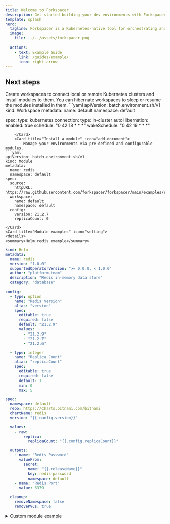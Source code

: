 ```yaml
---
title: Welcome to Forkspacer
description: Get started building your dev environments with Forkspacer.
template: splash
hero:
  tagline: Forkspacer is a Kubernetes-native tool for orchestrating and managing workspaces with modular environments and automation hooks.
  image:
    file: ../../assets/forkspacer.png
    
  actions:
    - text: Example Guide
      link: /guides/example/
      icon: right-arrow
---
```



## Next steps

<CardGrid stagger>
	<Card title="Create a workspace" icon="pencil">
		Create workspaces to connect local or remote Kubernetes clusters and install modules to them. You can hibernate workspaces to sleep or resume the modules installed in them.
```yaml
apiVersion: batch.environment.sh/v1
kind: Workspace
metadata:
  name: default
  namespace: default

spec:
  type: kubernetes
  connection:
    type: in-cluster
  autoHibernation:
    enabled: true
    schedule: "0 42 18 * * *"
    wakeSchedule: "0 42 19 * * *"
```
	</Card>
	<Card title="Install a module" icon="add-document">
		Manage your environments via pre-defined and configurable modules.
```yaml
apiVersion: batch.environment.sh/v1
kind: Module
metadata:
  name: redis
  namespace: default
spec:
  source:
    httpURL: https://raw.githubusercontent.com/forkspacer/forkspacer/main/examples/redis.yaml
  workspace:
    name: default
    namespace: default
  config:
    version: 21.2.7
    replicaCount: 0
```
	</Card>
	<Card title="Module examples" icon="setting">
	<details>
	<summary>Helm redis example</summary>
```yaml
kind: Helm
metadata:
  name: redis
  version: "1.0.0"
  supportedOperatorVersion: ">= 0.0.0, < 1.0.0"
  author: "platform-team"
  description: "Redis in-memory data store"
  category: "database"

config:
  - type: option
    name: "Redis Version"
    alias: "version"
    spec:
      editable: true
      required: false
      default: "21.2.9"
      values:
        - "21.2.9"
        - "21.2.7"
        - "21.2.6"

  - type: integer
    name: "Replica Count"
    alias: "replicaCount"
    spec:
      editable: true
      required: false
      default: 1
      min: 0
      max: 5

spec:
  namespace: default
  repo: https://charts.bitnami.com/bitnami
  chartName: redis
  version: "{{.config.version}}"

  values:
    - raw:
        replica:
          replicaCount: "{{.config.replicaCount}}"

  outputs:
    - name: "Redis Password"
      valueFrom:
        secret:
          name: "{{.releaseName}}"
          key: redis-password
          namespace: default
    - name: "Redis Port"
      value: 6379

  cleanup:
    removeNamespace: false
    removePVCs: true
```
</details>

  <details>
	<summary>Custom module example</summary>
 ```yaml
 kind: Custom
 metadata:
   name: test
   version: "1.0.0"
   supportedOperatorVersion: ">= 0.0.0, < 1.0.0"
   author: "platform-team"
   description: "Test"
   category: "database"
 
 config:
   - type: integer
     name: "Disk Size"
     alias: "diskSize"
     spec:
       editable: true
       required: false
       default: 10
       min: 10
       max: 50
 
 spec:
   repo:
     file: "https://example.com/plugin.so"
 ```
 </details>
	</Card>
	<Card title="Read the docs" icon="open-book">
		Learn more in [the Forkspacer Docs](/docs/guides/example/).
	</Card>
</CardGrid>
